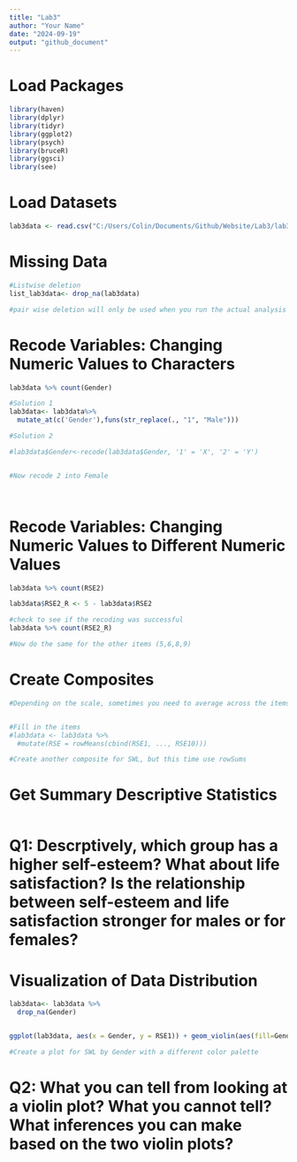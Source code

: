 ---
title: "Lab3"
author: "Your Name"
date: "2024-09-19"
output: "github_document"
---

# Load Packages
```{r}
library(haven)
library(dplyr)
library(tidyr)
library(ggplot2)
library(psych)
library(bruceR)
library(ggsci)
library(see)

```

# Load Datasets
```{r}

lab3data <- read.csv("C:/Users/Colin/Documents/Github/Website/Lab3/lab3data.csv")

```


# Missing Data
```{r}

#Listwise deletion
list_lab3data<- drop_na(lab3data)

#pair wise deletion will only be used when you run the actual analysis using "na.rm = TRUE"

```

# Recode Variables: Changing Numeric Values to Characters
```{r}

lab3data %>% count(Gender)

#Solution 1
lab3data<- lab3data%>%
  mutate_at(c('Gender'),funs(str_replace(., "1", "Male")))

#Solution 2

#lab3data$Gender<-recode(lab3data$Gender, '1' = 'X', '2' = 'Y')


#Now recode 2 into Female




```

# Recode Variables: Changing Numeric Values to Different Numeric Values
```{r}

lab3data %>% count(RSE2)

lab3data$RSE2_R <- 5 - lab3data$RSE2

#check to see if the recoding was successful
lab3data %>% count(RSE2_R)

#Now do the same for the other items (5,6,8,9)


```


# Create Composites
```{r}

#Depending on the scale, sometimes you need to average across the items, other times you might need to sum 


#Fill in the items
#lab3data <- lab3data %>%
  #mutate(RSE = rowMeans(cbind(RSE1, ..., RSE10)))

#Create another composite for SWL, but this time use rowSums

```


# Get Summary Descriptive Statistics
```{r}



```

# Q1: Descrptively, which group has a higher self-esteem? What about life satisfaction? Is the relationship between self-esteem and life satisfaction stronger for males or for females? 




# Visualization of Data Distribution
```{r}

lab3data<- lab3data %>%
  drop_na(Gender)


ggplot(lab3data, aes(x = Gender, y = RSE1)) + geom_violin(aes(fill=Gender)) + scale_fill_simpsons() + theme_modern()

#Create a plot for SWL by Gender with a different color palette

```

# Q2: What you can tell from looking at a violin plot? What you cannot tell? What inferences you can make based on the two violin plots? 
